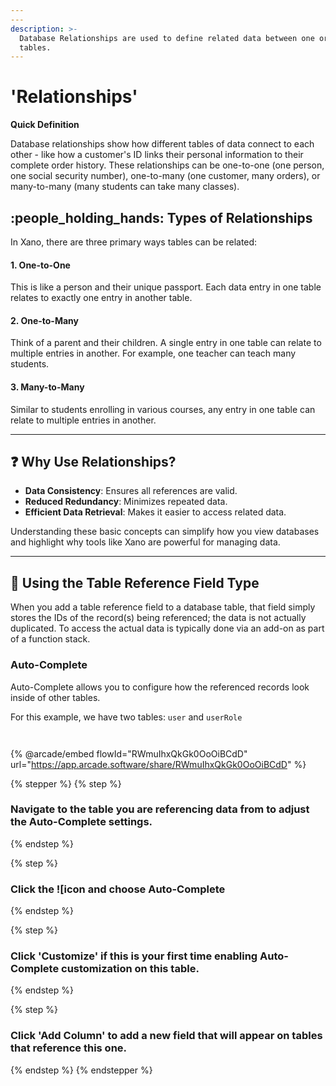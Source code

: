 ```yaml
---
---
description: >-
  Database Relationships are used to define related data between one or more
  tables.
---
```


# 'Relationships'

<Info>

**Quick Definition**

Database relationships show how different tables of data connect to each other - like how a customer's ID links their personal information to their complete order history. These relationships can be one-to-one (one person, one social security number), one-to-many (one customer, many orders), or many-to-many (many students can take many classes).

</Info>

## :people\_holding\_hands: Types of Relationships

In Xano, there are three primary ways tables can be related:

#### 1. One-to-One

This is like a person and their unique passport. Each data entry in one table relates to exactly one entry in another table.

#### 2. One-to-Many

Think of a parent and their children. A single entry in one table can relate to multiple entries in another. For example, one teacher can teach many students.

#### 3. Many-to-Many

Similar to students enrolling in various courses, any entry in one table can relate to multiple entries in another.

***

## :question: Why Use Relationships?

* **Data Consistency**: Ensures all references are valid.
* **Reduced Redundancy**: Minimizes repeated data.
* **Efficient Data Retrieval**: Makes it easier to access related data.

Understanding these basic concepts can simplify how you view databases and highlight why tools like Xano are powerful for managing data.

***

## :eyes: Using the Table Reference Field Type

When you add a table reference field to a database table, that field simply stores the IDs of the record(s) being referenced; the data is not actually duplicated. To access the actual data is typically done via an add-on as part of a function stack.

### Auto-Complete

Auto-Complete allows you to configure how the referenced records look inside of other tables.

For this example, we have two tables: `user` and `userRole`

<figure><img src="../..//assets/CleanShot 2024-12-15 at 17.50.17.png" alt="" /><figcaption></figcaption></figure>

<figure><img src="../..//assets/CleanShot 2024-12-15 at 17.50.57.png" alt="" /><figcaption></figcaption></figure>

{% @arcade/embed flowId="RWmuIhxQkGk0OoOiBCdD" url="https://app.arcade.software/share/RWmuIhxQkGk0OoOiBCdD" %}

{% stepper %}
{% step %}
### Navigate to the table you are referencing data from to adjust the Auto-Complete settings.
{% endstep %}

{% step %}
### Click the ![[](<../../.gitbook/assets/CleanShot 2024-12-15 at 18.10.21.png>)icon and choose Auto-Complete
{% endstep %}

{% step %}
### Click 'Customize' if this is your first time enabling Auto-Complete customization on this table.
{% endstep %}

{% step %}
### Click 'Add Column' to add a new field that will appear on tables that reference this one.
{% endstep %}
{% endstepper %}